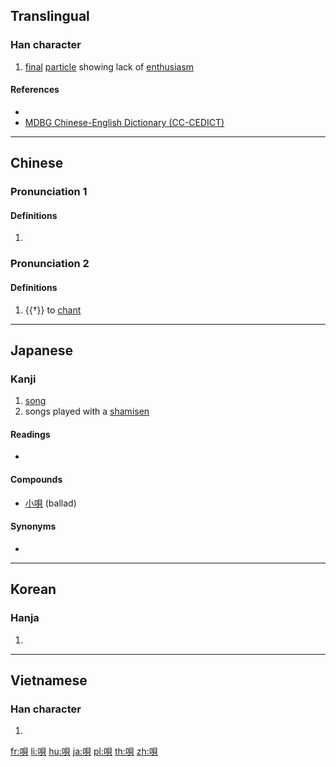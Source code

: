 {{also|呗}}
==Translingual==

===Han character===
{{Han char|rn=30|rad=口|as=07|sn=10|four=66080|canj=RBUC,XRBUC|ids=⿰口貝}}

# [[final]] [[particle]] showing lack of [[enthusiasm]]

====References====
* {{Han ref|kx=0191.290|dkj=03694|dj=0411.050|hdz=10628.050|uh=5504|ud=21764|bh=D0F9|bd=53497}}
* [http://www.mdbg.net/chindict/chindict.php?page=worddict&wdrst=1&wdqb=%E5%94%84 MDBG Chinese-English Dictionary (CC-CEDICT)]

----

==Chinese==
{{zh-forms|s=呗}}

===Pronunciation 1===
{{zh-pron
|m=bei
|c=bui6,baa6
|cat=part
}}

====Definitions====
{{zh-hanzi}}

# {{lb|zh|colloquial}} {{non-gloss definition|Particle indicating obviousness or grudging agreement.}}
#: {{zh-x|甲：為啥 你 穿 校服？乙：去 上課 '''唄'''。|A: Why are you wearing school uniform? B: '''Err''', I'm off to school... (duh!)}}

===Pronunciation 2===
{{zh-pron
|m=bài
|c=baai6
|cat=v
}}

====Definitions====
{{zh-hanzi}}

# {{†}} to [[chant]]

----

==Japanese==

===Kanji===
{{ja-kanji|grade=c|rs=口07}}

# [[song]]
# songs played with a [[shamisen]]

====Readings====
* {{ja-readings|kanon=[[はい]] (hai)|goon=[[べ]] (be)|kanyoon=[[ばい]] (bai)|kun=[[うた]] (uta)}}

====Compounds====
* [[小唄]] (ballad)

====Synonyms====
* {{l|ja|歌}}

{{ja-kref
|ku=1720
|shift=8953
|jis=3134
|euc=B1B4
|freq=2051
|nelson=924
|newnelson=802
|halpern=400
|kld=297
|heisig=2178
|tuttle=3d7.1
}}

----

==Korean==

===Hanja===
{{ko-hanja|hangeul=패|rv=pae|mr=p'ae}}

# {{defn|lang=ko|sort=口07}}

----

==Vietnamese==

===Han character===
{{vi-hantu|bái|rs=口07}}

# {{defn|lang=vi}}

[[fr:唄]]
[[li:唄]]
[[hu:唄]]
[[ja:唄]]
[[pl:唄]]
[[th:唄]]
[[zh:唄]]